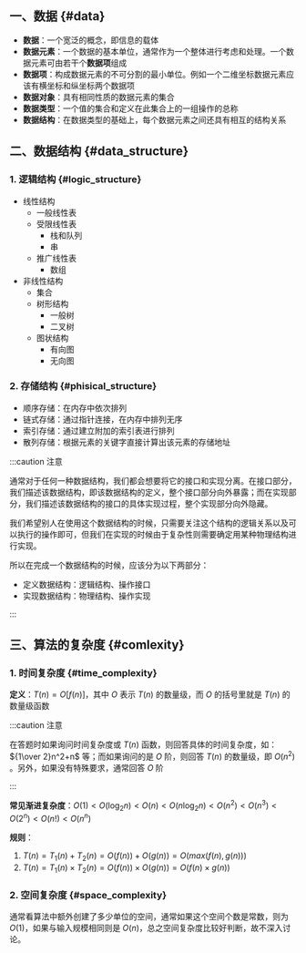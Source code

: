 ## 一、数据 {#data}

- **数据**：一个宽泛的概念，即信息的载体
- **数据元素**：一个数据的基本单位，通常作为一个整体进行考虑和处理。一个数据元素可由若干个**数据项**组成
- **数据项**：构成数据元素的不可分割的最小单位。例如一个二维坐标数据元素应该有横坐标和纵坐标两个数据项
- **数据对象**：具有相同性质的数据元素的集合
- **数据类型**：一个值的集合和定义在此集合上的一组操作的总称
- **数据结构**：在数据类型的基础上，每个数据元素之间还具有相互的结构关系



## 二、数据结构 {#data_structure}

### 1. 逻辑结构 {#logic_structure}

- 线性结构
  - 一般线性表
  - 受限线性表
    - 栈和队列
    - 串
  - 推广线性表
    - 数组
- 非线性结构
  - 集合
  - 树形结构
    - 一般树
    - 二叉树
  - 图状结构
    - 有向图
    - 无向图



### 2. 存储结构 {#phisical_structure}

- 顺序存储：在内存中依次排列
- 链式存储：通过指针连接，在内存中排列无序
- 索引存储：通过建立附加的索引表进行排列
- 散列存储：根据元素的关键字直接计算出该元素的存储地址



:::caution 注意

通常对于任何一种数据结构，我们都会想要将它的接口和实现分离。在接口部分，我们描述该数据结构，即该数据结构的定义，整个接口部分向外暴露；而在实现部分，我们描述该数据结构的接口的具体实现过程，整个实现部分向外隐藏。

我们希望别人在使用这个数据结构的时候，只需要关注这个结构的逻辑关系以及可以执行的操作即可，但我们在实现的时候由于复杂性则需要确定用某种物理结构进行实现。

所以在完成一个数据结构的时候，应该分为以下两部分：

- 定义数据结构：逻辑结构、操作接口
- 实现数据结构：物理结构、操作实现

:::



## 三、算法的复杂度 {#comlexity}

### 1. 时间复杂度 {#time_complexity}

**定义**：$T(n)=O[f(n)]$，其中 $O$ 表示 $T(n)$ 的数量级，而 $O$ 的括号里就是 $T(n)$ 的数量级函数

:::caution 注意

在答题时如果询问时间复杂度或 $T(n)$ 函数，则回答具体的时间复杂度，如：${1\over 2}n^2+n$ 等；而如果询问的是 $O$ 阶，则回答 $T(n)$ 的数量级，即 $O(n^2)$ 。另外，如果没有特殊要求，通常回答 $O$ 阶

:::

**常见渐进复杂度**：$O(1)<O(\log_2 n)<O(n)<O(n\log_2 n)<O(n^2)<O(n^3)<O(2^n)<O(n!)<O(n^n)$

**规则**：

1. $T(n)=T_1(n)+T_2(n)=O(f(n))+O(g(n))=O(max(f(n),g(n)))$
2. $T(n)=T_1(n)\times T_2(n)=O(f(n))\times O(g(n))=O(f(n)\times g(n))$



### 2. 空间复杂度 {#space_complexity}

通常看算法中额外创建了多少单位的空间，通常如果这个空间个数是常数，则为 $O(1)$，如果与输入规模相同则是 $O(n)$，总之空间复杂度比较好判断，故不深入讨论。